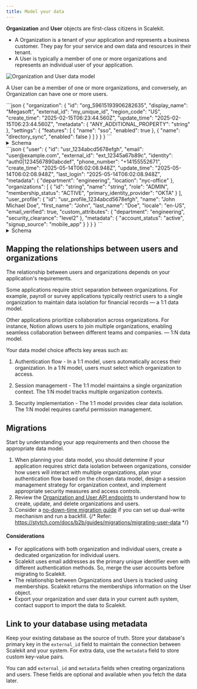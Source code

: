```yaml
---
title: Model your data
---
```



**Organization** and **User** objects are first-class citizens in Scalekit.

- A Organization is a tenant of your application and represents a business customer. They pay for your service and own data and resources in their tenant.
- A User is typically a member of one or more organizations and represents an individual user of your application.

![Organization and User data model](https://placehold.co/700x300?text=Organization+and+User+data+model+(+coming+soon+))

A User can be a member of one or more organizations, and conversely, an Organization can have one or more users.

<Tabs>
  <TabItem value="organization" label="Organization">
    ```json
    {
      "organization": {
        "id": "org_59615193906282635",
        "display_name": "Megasoft",
        "external_id": "my_unique_id",
        "region_code": "US",
        "create_time": "2025-02-15T06:23:44.560Z",
        "update_time": "2025-02-15T06:23:44.560Z",
        "metadata": {
          "ANY_ADDITIONAL_PROPERTY": "string"
        },
        "settings": {
          "features": [
            {
              "name": "sso",
              "enabled": true
            },
            {
              "name": "directory_sync",
              "enabled": false
            }
          ]
        }
      }
    }
    ```
    <details>
      <summary>Schema</summary>
      ```json
      {
        "schema": {
          "type": "object",
          "properties": {
            "organization": {
              "description": "The newly created organization",
              "type": "object",
              "required": ["create_time"],
              "properties": {
                "id": {
                  "description": "Unique scalekit-generated identifier that uniquely references an organization",
                  "type": "string",
                  "title": "Id",
                  "examples": ["org_59615193906282635"]
                },
                "display_name": {
                  "description": "Name of the organization. Must be between 1 and 200 characters",
                  "type": "string",
                  "title": "Name of the org to be used in display",
                  "examples": ["Megasoft"]
                },
                "external_id": {
                  "description": "Your application's unique identifier for this organization, used to link Scalekit with your system.",
                  "type": "string",
                  "title": "External Id is useful to store a unique identifier for a given Org that. The unique Identifier can be the id of your tenant / org in your SaaSApp",
                  "examples": ["my_unique_id"]
                },
                "region_code": {
                  "description": "Geographic region code for the organization. Currently limited to US.",
                  "type": "string",
                  "title": "Optional regioncode",
                  "enum": ["US", "EU"],
                  "examples": ["US"]
                },
                "create_time": {
                  "description": "Timestamp when the organization was created",
                  "type": "string",
                  "format": "date-time",
                  "title": "Created Time",
                  "examples": ["2025-02-15T06:23:44.560Z"]
                },
                "update_time": {
                  "description": "Timestamp when the organization was last updated",
                  "type": "string",
                  "format": "date-time",
                  "title": "Updated time",
                  "examples": ["2025-02-15T06:23:44.560Z"]
                },
                "metadata": {
                  "description": "Key value pairs extension attributes.",
                  "type": "object",
                  "additionalProperties": {
                    "type": "string"
                  }
                },
                "settings": {
                  "title": "Organization Settings",
                  "description": "Configuration options that control organization-level features and capabilities",
                  "type": "object",
                  "properties": {
                    "features": {
                      "description": "List of feature toggles that control organization capabilities such as SSO authentication and directory synchronization",
                      "type": "array",
                      "items": {
                        "type": "object",
                        "description": "Controls the activation state of a specific organization feature",
                        "title": "Organization Feature Toggle",
                        "required": ["name", "enabled"],
                        "properties": {
                          "name": {
                            "description": "Feature identifier. Supported values include: \"sso\" (Single Sign-On), \"directory_sync\" (Directory Synchronization)",
                            "type": "string",
                            "examples": ["sso"]
                          },
                          "enabled": {
                            "description": "Whether the feature is enabled (true) or disabled (false) for this organization",
                            "type": "boolean",
                            "examples": [true]
                          }
                        }
                      },
                      "examples": [
                        [
                          {
                            "name": "sso",
                            "enabled": true
                          },
                          {
                            "name": "directory_sync",
                            "enabled": false
                          }
                        ]
                      ]
                    }
                  },
                  "examples": [
                    {
                      "features": [
                        {
                          "name": "sso",
                          "enabled": true
                        },
                        {
                          "name": "directory_sync",
                          "enabled": false
                        }
                      ]
                    }
                  ]
                }
              }
            }
          }
        }
      }
      ```
    </details>
  </TabItem>
  <TabItem value="user" label="User">
    ```json
    {
      "user": {
        "id": "usr_1234abcd5678efgh",
        "email": "user@example.com",
        "external_id": "ext_12345a67b89c",
        "identity": "auth0|1234567890abcdef",
        "phone_number": "+14155552671",
        "create_time": "2025-05-14T06:02:08.948Z",
        "update_time": "2025-05-14T06:02:08.948Z",
        "last_login": "2025-05-14T06:02:08.948Z",
        "metadata": {
          "department": "engineering",
          "location": "nyc-office"
        },
        "organizations": [
          {
            "id": "string",
            "name": "string",
            "role": "ADMIN",
            "membership_status": "ACTIVE",
            "primary_identity_provider": "OKTA"
          }
        ],
        "user_profile": {
          "id": "usr_profile_1234abcd5678efgh",
          "name": "John Michael Doe",
          "first_name": "John",
          "last_name": "Doe",
          "locale": "en-US",
          "email_verified": true,
          "custom_attributes": {
            "department": "engineering",
            "security_clearance": "level2"
          },
          "metadata": {
            "account_status": "active",
            "signup_source": "mobile_app"
          }
        }
      }
    }
    ```
    <details>
      <summary>Schema</summary>
      ```json
      {
        "schema": {
          "type": "object",
          "properties": {
            "user": {
              "type": "object",
              "properties": {
                "id": {
                  "description": "Unique system-generated identifier for the user. Immutable once created.",
                  "type": "string",
                  "examples": ["usr_1234abcd5678efgh"]
                },
                "email": {
                  "description": "Primary email address for the user. Must be unique across the environment and valid per RFC 5322.",
                  "type": "string",
                  "examples": ["user@example.com"]
                },
                "external_id": {
                  "description": "Your application's unique identifier for this organization, used to link Scalekit with your system.",
                  "type": "string",
                  "examples": ["ext_12345a67b89c"]
                },
                "identity": {
                  "description": "Unique identifier from the identity provider (IDP). Immutable once set.",
                  "type": "string",
                  "examples": ["auth0|1234567890abcdef"]
                },
                "phone_number": {
                  "description": "Phone number in E.164 international format. Required for SMS-based authentication.",
                  "type": "string",
                  "examples": ["+14155552671"]
                },
                "create_time": {
                  "description": "Timestamp when the user account was initially created. Automatically set by the server.",
                  "type": "string",
                  "format": "date-time"
                },
                "update_time": {
                  "description": "Timestamp of the last modification to the user account. Automatically updated by the server.",
                  "type": "string",
                  "format": "date-time"
                },
                "last_login": {
                  "description": "Timestamp of the user's most recent successful authentication. Updated automatically.",
                  "type": "string",
                  "format": "date-time"
                },
                "metadata": {
                  "description": "Custom key-value pairs for storing additional user context. Keys (3-25 chars), values (1-256 chars).",
                  "type": "object",
                  "additionalProperties": {
                    "type": "string"
                  },
                  "examples": [
                    {
                      "department": "engineering",
                      "location": "nyc-office"
                    }
                  ]
                },
                "organizations": {
                  "description": "List of organization memberships. Automatically populated based on group assignments.",
                  "type": "array",
                  "items": {
                    "type": "object",
                    "properties": {
                      "id": {
                        "type": "string"
                      },
                      "name": {
                        "type": "string"
                      },
                      "role": {
                        "type": "string",
                        "enum": ["ADMIN", "USER"]
                      },
                      "membership_status": {
                        "type": "string",
                        "enum": ["ACTIVE", "INACTIVE"]
                      },
                      "primary_identity_provider": {
                        "type": "string",
                        "enum": [
                          "OKTA",
                          "GOOGLE",
                          "MICROSOFT_AD",
                          "AUTH0",
                          "ONELOGIN",
                          "PING_IDENTITY",
                          "JUMPCLOUD",
                          "CUSTOM",
                          "GITHUB",
                          "GITLAB",
                          "LINKEDIN",
                          "SALESFORCE",
                          "MICROSOFT",
                          "IDP_SIMULATOR",
                          "SCALEKIT"
                        ]
                      }
                    }
                  },
                  "readOnly": true
                },
                "user_profile": {
                  "description": "User's personal information including name, address, and other profile attributes.",
                  "type": "object",
                  "properties": {
                    "id": {
                      "description": "Unique system-generated identifier for the user profile. Immutable and read-only.",
                      "type": "string",
                      "readOnly": true,
                      "examples": ["usr_profile_1234abcd5678efgh"]
                    },
                    "name": {
                      "description": "Full name in display format. Typically combines first_name and last_name.",
                      "type": "string",
                      "examples": ["John Michael Doe"]
                    },
                    "first_name": {
                      "description": "User's given name. Maximum 200 characters.",
                      "type": "string",
                      "examples": ["John"]
                    },
                    "last_name": {
                      "description": "User's family name. Maximum 200 characters.",
                      "type": "string",
                      "examples": ["Doe"]
                    },
                    "locale": {
                      "description": "User's localization preference in BCP-47 format. Defaults to organization settings.",
                      "type": "string",
                      "examples": ["en-US"]
                    },
                    "email_verified": {
                      "description": "Indicates if the user's email address has been verified. Automatically updated by the system.",
                      "type": "boolean",
                      "readOnly": true,
                      "examples": [true]
                    },
                    "custom_attributes": {
                      "description": "Custom attributes for extended user profile data. Keys (3-25 chars), values (1-256 chars).",
                      "type": "object",
                      "additionalProperties": {
                        "type": "string"
                      },
                      "examples": [
                        {
                          "department": "engineering",
                          "security_clearance": "level2"
                        }
                      ]
                    },
                    "metadata": {
                      "description": "System-managed key-value pairs for internal tracking. Keys (3-25 chars), values (1-256 chars).",
                      "type": "object",
                      "additionalProperties": {
                        "type": "string"
                      },
                      "examples": [
                        {
                          "account_status": "active",
                          "signup_source": "mobile_app"
                        }
                      ]
                    }
                  }
                }
              }
            }
          }
        }
      }
      ```
    </details>
  </TabItem>
</Tabs>

## Mapping the relationships between users and organizations

The relationship between users and organizations depends on your application's requirements.

Some applications require strict separation between organizations. For example, payroll or survey applications typically restrict users to a single organization to maintain data isolation for financial records — a 1:1 data model.

Other applications prioritize collaboration across organizations. For instance, Notion allows users to join multiple organizations, enabling seamless collaboration between different teams and companies. — 1:N data model.

Your data model choice affects key areas such as:

1. Authentication flow - In a 1:1 model, users automatically access their organization. In a 1:N model, users must select which organization to access.

2. Session management - The 1:1 model maintains a single organization context. The 1:N model tracks multiple organization contexts.

3. Security implementation - The 1:1 model provides clear data isolation. The 1:N model requires careful permission management.

## Migrations

Start by understanding your app requirements and then choose the appropriate data model.

<Steps>

1. When planning your data model, you should determine if your application requires strict data isolation between organizations, consider how users will interact with multiple organizations, plan your authentication flow based on the chosen data model, design a session management strategy for organization context, and implement appropriate security measures and access controls.
2. Review the [Organization and User API endpoints](https://docs.scalekit.dev/apis/#tag/users/POST/api/v1/organizations/{organization_id}/users) to understand how to create, update, and delete organizations and users.
3. Consider a [no-down-time migration guide](https://www.example.com) if you can set up dual-write mechanism and run a backfill. {/* Refer: https://stytch.com/docs/b2b/guides/migrations/migrating-user-data */}

</Steps>



#### Considerations

- For applications with both organization and individual users, create a dedicated organization for individual users.
- Scalekit uses email addresses as the primary unique identifier even with different authentication methods. So, merge the user accounts before migrating to Scalekit.
- The relationship between Organizations and Users is tracked using memberships. Scalekit returns the memberships information on the User object.
- Export your organization and user data in your current auth system, contact support to import the data to Scalekit.

## Link to your database using metadata

Keep your existing database as the source of truth. Store your database's primary key in the `external_id` field to maintain the connection between Scalekit and your system. For extra data, use the `metadata` field to store custom key-value pairs.

You can add `external_id` and `metadata` fields when creating organizations and users. These fields are optional and available when you fetch the data later.
